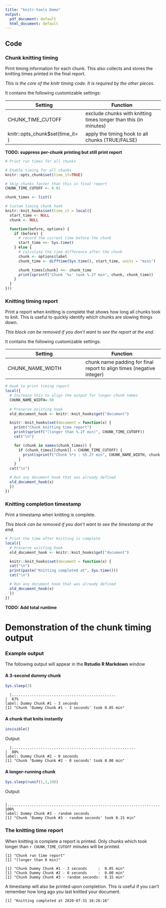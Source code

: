 ```yaml
---
title: "knitr-tools Demo"
output:
  pdf_document: default
  html_document: default
---
```


## Code

### Chunk knitting timing

Print timing information for each chunk. This also collects and stores the
knitting times printed in the final report.

_This is the core of the knitr timing code. It is required by the other pieces._

It contains the following customizable settings:

Setting | Function
--- | ---
CHUNK_TIME_CUTOFF | exclude chunks with knitting times longer than this (in minutes)
knitr::opts_chunk$set(time_it= ) | apply the timing hook to all chunks (TRUE/FALSE)

**TODO: suppress per-chunk printing but still print report**

```r
# Print run times for all chunks

# Enable timing for all chunks
knitr::opts_chunk$set(time_it=TRUE)

# Skip chunks faster than this in final report
CHUNK_TIME_CUTOFF <- 0.01

chunk_times <- list()

# Custom timing chunk hook
knitr::knit_hooks$set(time_it = local({
  start_time <- NULL
  chunk <- NULL

  function(before, options) {
    if (before) {
      # record the current time before the chunk
      start_time <<- Sys.time()
    } else {
      # calculate the time difference after the chunk
      chunk <- options$label
      chunk_time <- difftime(Sys.time(), start_time, units = "mins")

      chunk_times[chunk] <<- chunk_time
      print(sprintf("Chunk '%s' took %.2f min", chunk, chunk_time))
    }
  }
}))
```

### Knitting timing report

Print a report when knitting is complete that shows how long all
chunks took to knit. This is useful to quickly identify which chunks
are slowing things down.

_This block can be removed if you don't want to see the report at the end._

It contains the following customizable settings:

Setting | Function
--- | ---
CHUNK_NAME_WIDTH | chunk name padding for final report to align times (negative integer)

```r

# Hook to print timing report
local({
  # Increase this to align the output for longer chunk names
  CHUNK_NAME_WIDTH=-50
  
  # Preserve existing hook
  old_document_hook <- knitr::knit_hooks$get("document")

  knitr::knit_hooks$set(document = function(x) {
    print("Chunk knitting time report")
    print(sprintf("(longer than %.2f min)", CHUNK_TIME_CUTOFF))
    cat("\n")

    for (chunk in names(chunk_times)) {
      if (chunk_times[[chunk]] > CHUNK_TIME_CUTOFF) {
        print(sprintf("Chunk %*s : %5.2f min", CHUNK_NAME_WIDTH, chunk, chunk_times[[chunk]]))
      }
    }
  cat("\n")

  # Run any document hook that was already defined
  old_document_hook(x)
  })
})
```

### Knitting completion timestamp

Print a timestamp when knitting is complete. 

_This block can be removed if you don't want to see the timestamp at the end._

```r
# Print the time after knitting is complete
local({
  # Preserve existing hook
  old_document_hook <- knitr::knit_hooks$get("document")

  knitr::knit_hooks$set(document = function(x) {
  cat("\n")
  print(paste("Knitting completed at", Sys.time()))
  cat("\n")

  # Run any document hook that was already defined
  old_document_hook(x)
  })
})
```
**TODO: Add total runtime**

# Demonstration of the chunk timing output
### Example output

The following output will appear in the **Rstudio** **R Markdown** window

#### A 3-second dummy chunk

```r
Sys.sleep(3)
```


```
  |...............................................                       |  67%
label: Dummy Chunk #1 - 3 seconds
[1] "Chunk 'Dummy Chunk #1 - 3 seconds' took 0.05 min"
```

#### A chunk that knits instantly

```r
invisible()
```

Output:

```
  |........................................................              |  80%
label: Dummy Chunk #2 - 0 seconds
[1] "Chunk 'Dummy Chunk #2 - 0 seconds' took 0.00 min"
```
#### A longer-running chunk

```r
Sys.sleep(runif(1,1,10))
```

Output:

```
  |......................................................................| 100%
label: Dummy Chunk #3 - random seconds
[1] "Chunk 'Dummy Chunk #3 - random seconds' took 0.15 min"
```

### The knitting time report

When knitting is complete a report is printed. Only chunks which took longer than
`r CHUNK_TIME_CUTOFF` minutes will be printed.

```
[1] "Chunk run time report"
[1] "(longer than 0 min)"

[1] "Chunk Dummy Chunk #1 - 3 seconds     :  0.05 min"
[1] "Chunk Dummy Chunk #2 - 0 seconds     :  0.00 min"
[1] "Chunk Dummy Chunk #3 - random seconds:  0.15 min"
```
A timestamp will also be printed upon completion. This is useful if you can't
remember how long ago you last knitted your document.

```
[1] "Knitting completed at 2020-07-31 16:26:16"
```